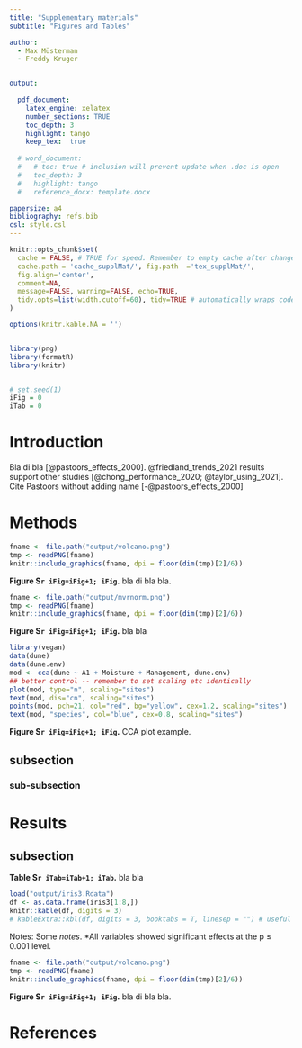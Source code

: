 ```yaml
---
title: "Supplementary materials"
subtitle: "Figures and Tables"

author: 
  - Max Müsterman
  - Freddy Kruger


output:
  
  pdf_document:
    latex_engine: xelatex
    number_sections: TRUE
    toc_depth: 3
    highlight: tango
    keep_tex:  true
    
  # word_document:
  #   # toc: true # inclusion will prevent update when .doc is open
  #   toc_depth: 3
  #   highlight: tango
  #   reference_docx: template.docx

papersize: a4
bibliography: refs.bib
csl: style.csl
---
```


```r
knitr::opts_chunk$set(
  cache = FALSE, # TRUE for speed. Remember to empty cache after changes to R code sections
  cache.path = 'cache_supplMat/', fig.path  ='tex_supplMat/',
  fig.align='center',
  comment=NA,
  message=FALSE, warning=FALSE, echo=TRUE,
  tidy.opts=list(width.cutoff=60), tidy=TRUE # automatically wraps code
)

options(knitr.kable.NA = '')


library(png)
library(formatR)
library(knitr)


# set.seed(1)
iFig = 0
iTab = 0
```

\pagebreak

# Introduction

Bla di bla [@pastoors_effects_2000]. @friedland_trends_2021 results support other studies [@chong_performance_2020;  @taylor_using_2021]. Cite Pastoors without adding name [-@pastoors_effects_2000]

# Methods

```r
fname <- file.path("output/volcano.png")
tmp <- readPNG(fname)
knitr::include_graphics(fname, dpi = floor(dim(tmp)[2]/6))
```

**Figure S`r iFig=iFig+1; iFig`.** bla di bla bla.

```r
fname <- file.path("output/mvrnorm.png")
tmp <- readPNG(fname)
knitr::include_graphics(fname, dpi = floor(dim(tmp)[2]/6))
```

**Figure S`r iFig=iFig+1; iFig`.** bla bla




```r
library(vegan)
data(dune)
data(dune.env)
mod <- cca(dune ~ A1 + Moisture + Management, dune.env)
## better control -- remember to set scaling etc identically
plot(mod, type="n", scaling="sites")
text(mod, dis="cn", scaling="sites")
points(mod, pch=21, col="red", bg="yellow", cex=1.2, scaling="sites")
text(mod, "species", col="blue", cex=0.8, scaling="sites")
```

**Figure S`r iFig=iFig+1; iFig`.** CCA plot example.


## subsection


### sub-subsection


\pagebreak

# Results

## subsection

**Table S`r iTab=iTab+1; iTab`.** bla bla

```r
load("output/iris3.Rdata")
df <- as.data.frame(iris3[1:8,])
knitr::kable(df, digits = 3)
# kableExtra::kbl(df, digits = 3, booktabs = T, linesep = "") # useful for pdfs and html formatting
```

Notes: Some *notes*. \*All variables showed significant effects at the p ≤ 0.001 level.

\pagebreak

```r
fname <- file.path("output/volcano.png")
tmp <- readPNG(fname)
knitr::include_graphics(fname, dpi = floor(dim(tmp)[2]/6))
```

**Figure S`r iFig=iFig+1; iFig`.** bla di bla bla.

\pagebreak

# References